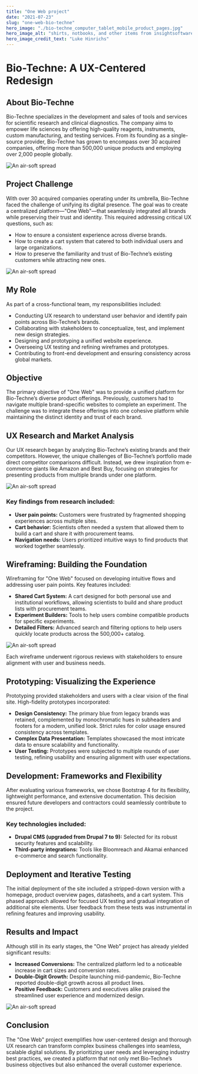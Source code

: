 ```yaml
---
title: "One Web project"
date: "2021-07-23"
slug: "one-web-bio-techne"
hero_image: "./bio-techne_computer_tablet_mobile_product_pages.jpg"
hero_image_alt: "shirts, notbooks, and other items from insightsoftware.com"
hero_image_credit_text: "Luke Hinrichs"
---
```





# Bio-Techne: A UX-Centered Redesign

## About Bio-Techne
Bio-Techne specializes in the development and sales of tools and services for scientific research and clinical diagnostics. The company aims to empower life sciences by offering high-quality reagents, instruments, custom manufacturing, and testing services. From its founding as a single-source provider, Bio-Techne has grown to encompass over 30 acquired companies, offering more than 500,000 unique products and employing over 2,000 people globally.

<Image src="one-web-bio-techne/bio-techne-pages.png" alt="An air-soft spread" className="w-full" />

## Project Challenge
With over 30 acquired companies operating under its umbrella, Bio-Techne faced the challenge of unifying its digital presence. The goal was to create a centralized platform—"One Web"—that seamlessly integrated all brands while preserving their trust and identity. This required addressing critical UX questions, such as:
- How to ensure a consistent experience across diverse brands.
- How to create a cart system that catered to both individual users and large organizations.
- How to preserve the familiarity and trust of Bio-Techne’s existing customers while attracting new ones.

<Image src="one-web-bio-techne/1bt-evolution.jpg" alt="An air-soft spread" className="rounded-lg shadow-lg w-full" />

## My Role
As part of a cross-functional team, my responsibilities included:
- Conducting UX research to understand user behavior and identify pain points across Bio-Techne’s brands.
- Collaborating with stakeholders to conceptualize, test, and implement new design strategies.
- Designing and prototyping a unified website experience.
- Overseeing UX testing and refining wireframes and prototypes.
- Contributing to front-end development and ensuring consistency across global markets.

## Objective
The primary objective of "One Web" was to provide a unified platform for Bio-Techne’s diverse product offerings. Previously, customers had to navigate multiple brand-specific websites to complete an experiment. The challenge was to integrate these offerings into one cohesive platform while maintaining the distinct identity and trust of each brand.

## UX Research and Market Analysis
Our UX research began by analyzing Bio-Techne’s existing brands and their competitors. However, the unique challenges of Bio-Techne’s portfolio made direct competitor comparisons difficult. Instead, we drew inspiration from e-commerce giants like Amazon and Best Buy, focusing on strategies for presenting products from multiple brands under one platform.

<Image src="one-web-bio-techne/market-research.jpg" alt="An air-soft spread" className="rounded-lg shadow-lg w-full" />

### Key findings from research included:
- **User pain points:** Customers were frustrated by fragmented shopping experiences across multiple sites.
- **Cart behavior:** Scientists often needed a system that allowed them to build a cart and share it with procurement teams.
- **Navigation needs:** Users prioritized intuitive ways to find products that worked together seamlessly.

## Wireframing: Building the Foundation
Wireframing for "One Web" focused on developing intuitive flows and addressing user pain points. Key features included:
- **Shared Cart System:** A cart designed for both personal use and institutional workflows, allowing scientists to build and share product lists with procurement teams.
- **Experiment Builders:** Tools to help users combine compatible products for specific experiments.
- **Detailed Filters:** Advanced search and filtering options to help users quickly locate products across the 500,000+ catalog.

<Image src="one-web-bio-techne/one-web-workflow.png" alt="An air-soft spread" className="rounded-lg shadow-lg w-full" />

Each wireframe underwent rigorous reviews with stakeholders to ensure alignment with user and business needs.

## Prototyping: Visualizing the Experience
Prototyping provided stakeholders and users with a clear vision of the final site. High-fidelity prototypes incorporated:
- **Design Consistency:** The primary blue from legacy brands was retained, complemented by monochromatic hues in subheaders and footers for a modern, unified look. Strict rules for color usage ensured consistency across templates.
- **Complex Data Presentation:** Templates showcased the most intricate data to ensure scalability and functionality.
- **User Testing:** Prototypes were subjected to multiple rounds of user testing, refining usability and ensuring alignment with user expectations.


## Development: Frameworks and Flexibility
After evaluating various frameworks, we chose Bootstrap 4 for its flexibility, lightweight performance, and extensive documentation. This decision ensured future developers and contractors could seamlessly contribute to the project.

### Key technologies included:
- **Drupal CMS (upgraded from Drupal 7 to 9):** Selected for its robust security features and scalability.
- **Third-party integrations:** Tools like Bloomreach and Akamai enhanced e-commerce and search functionality.

## Deployment and Iterative Testing
The initial deployment of the site included a stripped-down version with a homepage, product overview pages, datasheets, and a cart system. This phased approach allowed for focused UX testing and gradual integration of additional site elements. User feedback from these tests was instrumental in refining features and improving usability.

## Results and Impact
Although still in its early stages, the "One Web" project has already yielded significant results:
- **Increased Conversions:** The centralized platform led to a noticeable increase in cart sizes and conversion rates.
- **Double-Digit Growth:** Despite launching mid-pandemic, Bio-Techne reported double-digit growth across all product lines.
- **Positive Feedback:** Customers and executives alike praised the streamlined user experience and modernized design.

<Image src="one-web-bio-techne/Analytics-360.png" alt="An air-soft spread" className="rounded-lg shadow-lg w-full" />

## Conclusion
The "One Web" project exemplifies how user-centered design and thorough UX research can transform complex business challenges into seamless, scalable digital solutions. By prioritizing user needs and leveraging industry best practices, we created a platform that not only met Bio-Techne’s business objectives but also enhanced the overall customer experience.